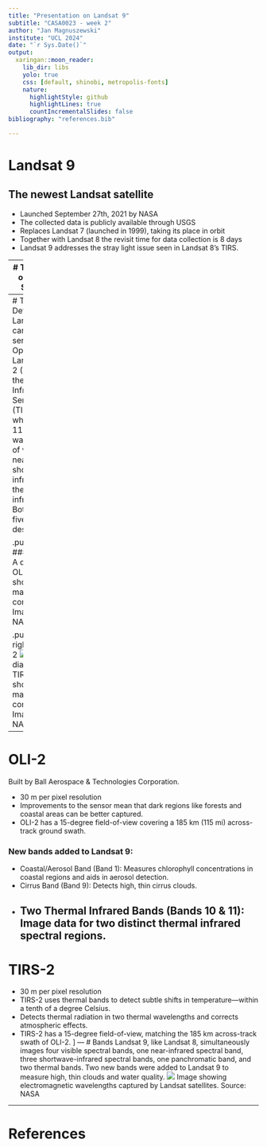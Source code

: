 ```yaml
---
title: "Presentation on Landsat 9"
subtitle: "CASA0023 - week 2"
author: "Jan Magnuszewski"
institute: "UCL 2024"
date: "`r Sys.Date()`"
output:
  xaringan::moon_reader:
    lib_dir: libs
    yolo: true
    css: [default, shinobi, metropolis-fonts]
    nature:
      highlightStyle: github
      highlightLines: true
      countIncrementalSlides: false
bibliography: "references.bib"

---
```

# Landsat 9
## The newest Landsat satellite
- Launched September 27th, 2021 by NASA
- The collected data is publicly available through USGS
- Replaces Landsat 7 (launched in 1999), taking its place in orbit
- Together with Landsat 8 the revisit time for data collection is 8 days
- Landsat 9 addresses the stray light issue seen in Landsat 8's TIRS.


---
# The history of Landsat Satellites

![](res/Landsat_timeline_20200318_title.gif)
Figure adapted from [@landsat9].

---
# Technical Details
 Landsat 9 carries two sensors: Operational Land Imager 2 (OLI-2) and the Thermal Infrared Sensor 2 (TIRS-2), which detect 11 wavelengths of visible, near infrared, shortwave infrared, and thermal infrared light. Both, with a five-year design life.

.pull-left[
###OLI-2
![](res/OLI-2-300x280.png)
A diagram of OLI-2 showing its main components. Image credit: NASA
]

.pull-right[##TIRS-2
![](res/TIRS-2-274x300.png)
A diagram of TIRS-2 showing its main components. Image credit: NASA
]

---
# OLI-2
Built by Ball Aerospace & Technologies Corporation.

- 30 m per pixel resolution
- Improvements to the sensor mean that dark regions like forests and coastal areas can be better captured.
- OLI-2 has a 15-degree field-of-view covering a 185 km (115 mi) across-track ground swath.

### New bands added to Landsat 9:
- Coastal/Aerosol Band (Band 1): Measures chlorophyll concentrations in coastal regions and aids in aerosol detection.
- Cirrus Band (Band 9): Detects high, thin cirrus clouds.
- Two Thermal Infrared Bands (Bands 10 & 11): Image data for two distinct thermal infrared spectral regions.
---

# TIRS-2
- 30 m per pixel resolution
- TIRS-2 uses thermal bands to detect subtle shifts in temperature—within a tenth of a degree Celsius.
- Detects thermal radiation in two thermal wavelengths and corrects atmospheric effects.
- TIRS-2 has a 15-degree field-of-view, matching the 185 km across-track swath of OLI-2.
]
---
# Bands
Landsat 9, like Landsat 8, simultaneously images four visible spectral bands, one near-infrared spectral band, three shortwave-infrared spectral bands, one panchromatic band, and two thermal bands. Two new bands were added to Landsat 9 to measure high, thin clouds and water quality.
![](res/all_Landsat_bands.png)
Image showing electromagnetic wavelengths captured by Landsat satellites. Source: NASA

---
# References
